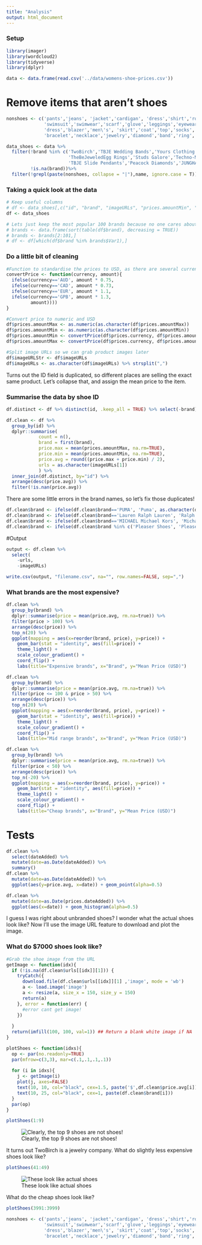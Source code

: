 ```yaml
---
title: "Analysis"
output: html_document
---
```


### Setup
```r
library(imager)
library(wordcloud2)
library(tidyverse)
library(dplyr)

data <- data.frame(read.csv('../data/womens-shoe-prices.csv'))
```
# Remove items that aren't shoes
```r
nonshoes <- c('pants','jeans', 'jacket','cardigan', 'dress','shirt','romper','suit','pedicure', 'bra','underwire','wirefree','bikini','swim','lingerie','thong','slippers','pantyhose','hairpin',
              'swimsuit','swimwear','scarf','glove','leggings','eyewear','Sunglasses',"Costume",
              'dress','blazer','men\'s', 'skirt','coat','top','socks','Doll','sleepwear','makeup',
              'bracelet','necklace','jewelry','diamond','band','ring','watch','Parka','lens')

data_shoes <- data %>% 
  filter(!brand %in% c('TwoBirch','TBJE Wedding Bands','Yours Clothing','Brioni','GEMaffair',
                       'TheBeJeweledEgg Rings','Studs Galore','Techno-Marine','LUXURMAN',
                       'TBJE Slide Pendants','Peacock Diamonds','JUNGHANS','Ddi'), 
         !is.na(brand))%>% 
  filter(!grepl(paste(nonshoes, collapse = "|"),name, ignore.case = T)) 

```

### Taking a quick look at the data
```r
# Keep useful columns
# df <- data_shoes[,c("id", "brand", "imageURLs", "prices.amountMin", "prices.amountMax", "prices.currency", "prices.isSale")]
df <- data_shoes

# Lets just keep the most popular 100 brands because no one cares about unbranded shoes, I think?
# brands <- data.frame(sort(table(df$brand), decreasing = TRUE))
# brands <- brands[2:101,]
# df <- df[which(df$brand %in% brands$Var1),]
```

### Do a little bit of cleaning
```r
#Function to standardise the prices to USD, as there are several currencies
convertPrice <- function(currency, amount){
  ifelse(currency=='AUD', amount * 0.75,
  ifelse(currency=='CAD', amount * 0.73,
  ifelse(currency=='EUR', amount * 1.1,
  ifelse(currency=='GPB', amount * 1.3, 
         amount))))
}

#Convert price to numeric and USD
df$prices.amountMax <- as.numeric(as.character(df$prices.amountMax))
df$prices.amountMin <- as.numeric(as.character(df$prices.amountMin))
df$prices.amountMin <- convertPrice(df$prices.currency, df$prices.amountMin)
df$prices.amountMax <- convertPrice(df$prices.currency, df$prices.amountMax)

#Split image URLs so we can grab product images later
df$imageURLStr <- df$imageURLs
df$imageURLs <- as.character(df$imageURLs) %>% strsplit(",")
```

Turns out the ID field is duplicated, so different places are selling the exact same product. Let's collapse that, and assign the mean price to the item.

### Summarise the data by shoe ID
```r
df.distinct <- df %>% distinct(id, .keep_all = TRUE) %>% select(-brand)

df.clean <- df %>%
  group_by(id) %>%
  dplyr::summarise(
            count = n(),
            brand = first(brand),
            price.max = mean(prices.amountMax, na.rm=TRUE),
            price.min = mean(prices.amountMin, na.rm=TRUE),
            price.avg = round((price.max + price.min) / 2),
            urls = as.character(imageURLs[1])
            ) %>%
  inner_join(df.distinct, by="id") %>%
  arrange(desc(price.avg)) %>%
  filter(!is.nan(price.avg))


```

There are some little errors in the brand names, so let's fix those duplicates!

```r
df.clean$brand <- ifelse(df.clean$brand=='PUMA', 'Puma', as.character(df.clean$brand))
df.clean$brand <- ifelse(df.clean$brand=='Lauren Ralph Lauren', 'Ralph Lauren', as.character(df.clean$brand))
df.clean$brand <- ifelse(df.clean$brand=='MICHAEL Michael Kors', 'Michael Kors', as.character(df.clean$brand))
df.clean$brand <- ifelse(df.clean$brand %in% c('Pleaser Shoes', 'PleaserUSA'), 'Pleaser', as.character(df.clean$brand))
```

#Output
```r
output <- df.clean %>% 
  select(
    -urls,
    -imageURLs)

write.csv(output, "filename.csv", na="", row.names=FALSE, sep=",")
```

### What brands are the most expensive?
```r
df.clean %>% 
  group_by(brand) %>%
  dplyr::summarise(price = mean(price.avg, rm.na=true)) %>%
  filter(price > 100) %>%
  arrange(desc(price)) %>%
  top_n(20) %>%
  ggplot(mapping = aes(x=reorder(brand, price), y=price)) + 
    geom_bar(stat = "identity", aes(fill=price)) +
    theme_light() +
    scale_colour_gradient() +
    coord_flip() +
    labs(title="Expensive brands", x="Brand", y="Mean Price (USD)")

df.clean %>% 
  group_by(brand) %>%
  dplyr::summarise(price = mean(price.avg, rm.na=true)) %>%
  filter(price <= 100 & price > 50) %>%
  arrange(desc(price)) %>%
  top_n(20) %>%
  ggplot(mapping = aes(x=reorder(brand, price), y=price)) + 
    geom_bar(stat = "identity", aes(fill=price)) +
    theme_light() +
    scale_colour_gradient() +
    coord_flip() +
    labs(title="Mid range brands", x="Brand", y="Mean Price (USD)")

df.clean %>% 
  group_by(brand) %>%
  dplyr::summarise(price = mean(price.avg, rm.na=true)) %>%
  filter(price < 50) %>%
  arrange(desc(price)) %>%
  top_n(-20) %>%
  ggplot(mapping = aes(x=reorder(brand, price), y=price)) + 
    geom_bar(stat = "identity", aes(fill=price)) +
    theme_light() +
    scale_colour_gradient() +
    coord_flip() +
    labs(title="Cheap brands", x="Brand", y="Mean Price (USD)")
```

# Tests
```r
df.clean %>% 
  select(dateAdded) %>% 
  mutate(date=as.Date(dateAdded)) %>%
  summary()
df.clean %>%
  mutate(date=as.Date(dateAdded)) %>%
  ggplot(aes(y=price.avg, x=date)) + geom_point(alpha=0.5)

df.clean %>%
  mutate(date=as.Date(prices.dateAdded)) %>%
  ggplot(aes(x=date)) + geom_histogram(alpha=0.5)
```

I guess I was right about unbranded shoes? I wonder what the actual shoes look like? Now I'll use the image URL feature to download and plot the image.

### What do $7000 shoes look like?

```r
#Grab the shoe image from the URL
getImage <- function(idx){
  if (!is.na(df.clean$urls[[idx]][1])) {
    tryCatch({
      download.file(df.clean$urls[[idx]][1] ,'image', mode = 'wb')
      a <- load.image('image')
      a <- resize(a, size_x = 150, size_y = 150)
      return(a) 
    }, error = function(err) {
      #error cant get image!
    })
    
  }
  return(imfill(100, 100, val=1)) ## Return a blank white image if NA
}

plotShoes <- function(idxs){
  op <- par(no.readonly=TRUE)
  par(mfrow=c(3,3), mar=c(.1,.1,.1,.1))
  
  for (i in idxs){
    j <- getImage(i)
    plot(j, axes=FALSE)
    text(10, 10, col="black", cex=1.5, paste('$',df.clean$price.avg[i]))
    text(10, 25, col="black", cex=1, paste(df.clean$brand[i]))
  }
  par(op)
}

plotShoes(1:9)
```
![Clearly, the top 9 shoes are not shoes!](http://puu.sh/vFFa3/d6e81aaef5.jpg) 

It turns out TwoBirch is a jewelry company. What do slightly less expensive shoes look like?

```r
plotShoes(41:49)
```
![These look like actual shoes](http://puu.sh/vFFd8/2577a36775.jpg)

What do the cheap shoes look like?

```r
plotShoes(3991:3999)

nonshoes <- c('pants','jeans', 'jacket','cardigan', 'dress','shirt','romper','suit','pedicure', 'bra','underwire','wirefree','bikini','swim','lingerie','thong','slippers','pantyhose','hairpin',
              'swimsuit','swimwear','scarf','glove','leggings','eyewear','Sunglasses',"Costume",
              'dress','blazer','men\'s', 'skirt','coat','top','socks','Doll','sleepwear','makeup',
              'bracelet','necklace','jewelry','diamond','band','ring','watch','Parka','lens')
```

